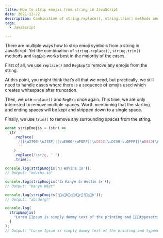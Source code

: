 ```yaml
---
title: How to strip emojis from string in JavaScript
date: 2021-12-22
description: Combination of string.replace(), string.trim() methods and RegExp is the best approach to strip emoji from string.
tags:
  - JavaScript

---
```


There are multiple ways how to strip emoji symbols from a string in JavaScript. Yet the combination of `string.replace()`, `string.trim()` methods and `RegExp` works best in the majority of the cases.

First of all, we use `replace()` and `RegExp` to remove any emojis from the string.

At this point, you might think that’s all that we need, but practically, we still need to handle cases where there is a sequence of emojis used which creates whitespace after truncation.

Then, we use `replace()` and `RegExp` once again. This time, we are only interested to remove multiple spaces. Worth mentioning that the starting and ending spaces will be kept and stripped down to a single space.

Finally, we use `trim()` to remove any surrounding spaces from the string.

```javascript
const stripEmojis = (str) =>
  str
    .replace(
      /([\u2700-\u27BF]|[\uE000-\uF8FF]|\uD83C[\uDC00-\uDFFF]|\uD83D[\uDC00-\uDFFF]|[\u2011-\u26FF]|\uD83E[\uDD10-\uDDFF])/g,
      ''
    )
    .replace(/\s+/g, ' ')
    .trim();

console.log(stripEmojis('🎄 edvins.io'));
// Output: "edvins.io"

console.log(stripEmojis('👍 Kanye 👍 West👍 👍'));
// Output: "Kanye West"

console.log(stripEmojis('🎄a🎄b🎄c🎄d🎄e🎄f🎄g🎄h'));
// Output: "abcdefgh"

console.log(
  stripEmojis(
    "Lorem 📝Ipsum is simply dummy text of the printing and 📝📝📝typesetting industry. Lorem Ipsum has been the industry's standard dummy 📝 text ever since the 1500s, when an unknown printer took a galley of type and scrambled it to make a type specimen book. It has survived not only five centuries, but also the leap into 📝 📝 📝 electronic typesetting, 📝remaining essentially unchanged. 📝 It was popularised in the 1960s with the release of Letraset sheets containing Lorem Ipsum passages, and more recently with desktop publishing software like Aldus PageMaker including versions of 📝 Lorem Ipsum."
  )
);
// Output: "Lorem Ipsum is simply dummy text of the printing and typesetting industry. Lorem Ipsum has been the industry's standard dummy text ever since the 1500s, when an unknown printer took a galley of type and scrambled it to make a type specimen book. It has survived not only five centuries, but also the leap into electronic typesetting, remaining essentially unchanged. It was popularised in the 1960s with the release of Letraset sheets containing Lorem Ipsum passages, and more recently with desktop publishing software like Aldus PageMaker including versions of Lorem Ipsum."
```
